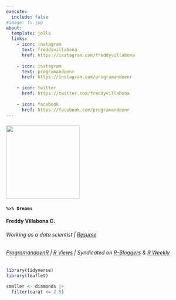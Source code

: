 ```yaml
---
execute:
  include: false
#image: fv.jpg
about:
  template: jolla
  links:
    - icon: instagram
      text: freddyvillabona
      href: https://instagram.com/freddyvillabona
      
    - icon: instagram
      text: programandoenr
      href: https://instagram.com/programandoenr
      
    - icon: twitter
      href: https://twitter.com/freddyvillabona
      
    - icon: facebook
      href: https://facebook.com/programandoenr
---
```


#### ![](fv1png.png){width="200"}

#### **`%>% Dreams`**

**Freddy Villabona C.**

###### Working as a data scientist \| [Resume](https://docs.google.com/document/d/1tK3Pr6gwD0YipuBWaxsrwVTeCnOuY7V82V6s0LOSIXk/edit?usp=sharing "Resume (ES)")

###### [ProgramandoenR](https://freddyvillabona.github.io/fv/programandoenr.html) \| [R Views](https://rviews.rstudio.com/) \| Syndicated on [R-Bloggers](https://www.r-bloggers.com/author/dreams/) & [R Weekly](https://rweekly.org/)

```r
library(tidyverse)
library(leaflet)

smaller <- diamonds |> 
  filter(carat <= 2.5)
```
